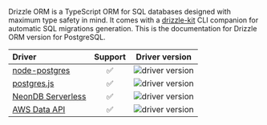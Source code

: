 



Drizzle ORM is a TypeScript ORM for SQL databases designed with maximum type safety in mind. It comes with a [drizzle-kit](https://github.com/drizzle-team/drizzle-kit-mirror) CLI companion for automatic SQL migrations generation. This is the documentation for Drizzle ORM version for PostgreSQL.

| Driver | Support | Driver version |
| :- | :-: | :-: |
| [node-postgres](https://github.com/brianc/node-postgres) | ✅ | <img alt='driver version' src='https://img.shields.io/npm/dependency-version/drizzle-orm/peer/pg'/> |
| [postgres.js](https://github.com/porsager/postgres) | ✅ | <img alt='driver version' src='https://img.shields.io/npm/dependency-version/drizzle-orm/peer/postgres'/> |
| [NeonDB Serverless](https://github.com/neondatabase/serverless) | ✅ | <img alt='driver version' src='https://img.shields.io/npm/dependency-version/drizzle-orm/peer/@neondatabase/serverless'/> |
| [AWS Data API](https://github.com/aws/aws-sdk-js-v3/blob/main/clients/client-rds-data/README.md) | ✅ | <img alt='driver version' src='https://img.shields.io/npm/dependency-version/drizzle-orm/peer/@aws-sdk/client-rds-data'/>
